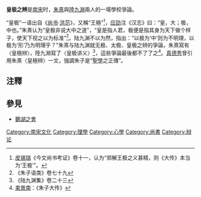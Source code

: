 '''皇极之辨'''是[[南宋|南宋]]时，[[朱熹|朱熹]]與[[陸九淵|陸九淵]]兩人的一場學校爭論。

“皇极”一语出自《[[尚书_(书籍)|尚书]]·[[洪范|洪范]]》，又稱“王極”<ref>[[皮锡瑞|皮锡瑞]]《今文尚书考证》卷十一，认为“郑解王极之义甚精，则《大传》本当为‘王极’”。</ref>，[[应劭|应劭]]注《汉志》曰：“皇，大；极，中也。”朱熹认为“皇极非说大中之道”，“皇是指人君，极便是指其身为天下做个样子，使天下视之以为标准”<ref>《朱子语类》卷七十九</ref>。陆九渊不以为然，指出：“以极为‘中’则为不明理，以极为‘形’乃为明理乎？”朱熹与陆九渊就无极、太极、皇极之辨的爭論，朱熹寫有〈皇極辨〉，陸九淵寫了〈皇极讲义〉<ref>《陆九渊集》卷二十三</ref>，這些爭論最後都不了了之<ref>[[束景南|束景南]]：《朱子大传》</ref>。[[真德秀|真德秀]]曾引用朱熹〈皇極辨〉一文，強調朱子是“[[儒学|聖學]]之正傳”。

==注釋==
{{reflist}}
==參見==
*[[鵝湖之會|鵝湖之會]]

[[Category:南宋文化|Category:南宋文化]]
[[Category:理學|Category:理學]]
[[Category:心學|Category:心學]]
[[Category:尚書|Category:尚書]]
[[Category:辩论|Category:辩论]]